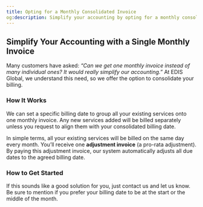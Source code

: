 ```yaml
---
title: Opting for a Monthly Consolidated Invoice
og:description: Simplify your accounting by opting for a monthly consolidated invoice. Learn how EDIS can pro-rate your services to a specific billing date.
---
```


## Simplify Your Accounting with a Single Monthly Invoice

Many customers have asked: _“Can we get one monthly invoice instead of many individual ones? It would really simplify our accounting.”_ At EDIS Global, we understand this need, so we offer the option to consolidate your billing.

### **How It Works**

We can set a specific billing date to group all your existing services onto one monthly invoice. Any new services added will be billed separately unless you request to align them with your consolidated billing date.

In simple terms, all your existing services will be billed on the same day every month. You’ll receive one **adjustment invoice** (a pro-rata adjustment). By paying this adjustment invoice, our system automatically adjusts all due dates to the agreed billing date.

### **How to Get Started**

If this sounds like a good solution for you, just contact us and let us know. Be sure to mention if you prefer your billing date to be at the start or the middle of the month.
